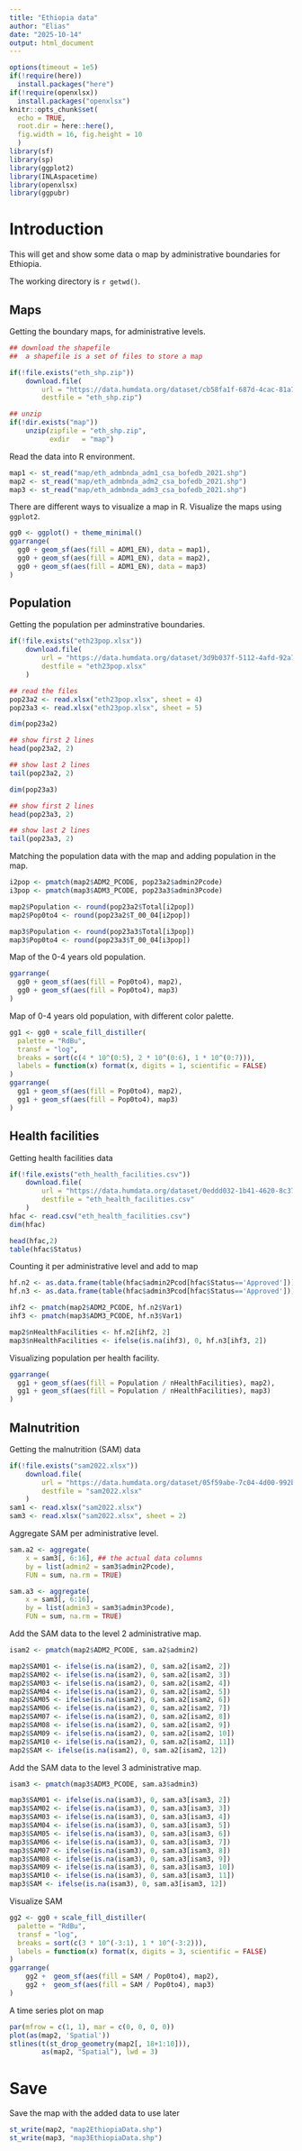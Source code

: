 ```yaml
---
title: "Ethiopia data"
author: "Elias"
date: "2025-10-14"
output: html_document
---
```


```r
options(timeout = 1e5)
if(!require(here))
  install.packages("here")
if(!require(openxlsx))
  install.packages("openxlsx")
knitr::opts_chunk$set(
  echo = TRUE, 
  root.dir = here::here(),
  fig.width = 16, fig.height = 10
  )
library(sf)
library(sp)
library(ggplot2)
library(INLAspacetime)
library(openxlsx)
library(ggpubr)
```

# Introduction

This will get and show some data o map 
by administrative boundaries for Ethiopia.

The working directory is `r getwd()`.

## Maps

Getting the boundary maps, for administrative levels.

```r

## download the shapefile
##  a shapefile is a set of files to store a map

if(!file.exists("eth_shp.zip"))
    download.file(
        url = "https://data.humdata.org/dataset/cb58fa1f-687d-4cac-81a7-655ab1efb2d0/resource/63c4a9af-53a7-455b-a4d2-adcc22b48d28/download/eth_adm_csa_bofedb_2021_shp.zip",
        destfile = "eth_shp.zip")

## unzip
if(!dir.exists("map"))
    unzip(zipfile = "eth_shp.zip",
          exdir   = "map")

```

Read the data into R environment. 

```r
map1 <- st_read("map/eth_admbnda_adm1_csa_bofedb_2021.shp")
map2 <- st_read("map/eth_admbnda_adm2_csa_bofedb_2021.shp")
map3 <- st_read("map/eth_admbnda_adm3_csa_bofedb_2021.shp")
```

There are different ways to visualize a map in R.
Visualize the maps using `ggplot2`.

```r
gg0 <- ggplot() + theme_minimal()
ggarrange(
  gg0 + geom_sf(aes(fill = ADM1_EN), data = map1),
  gg0 + geom_sf(aes(fill = ADM1_EN), data = map2),
  gg0 + geom_sf(aes(fill = ADM1_EN), data = map3)
)
```

## Population

Getting the population per adminstrative boundaries. 

```r
if(!file.exists("eth23pop.xlsx"))
    download.file(
        url = "https://data.humdata.org/dataset/3d9b037f-5112-4afd-92a7-190a9082bd80/resource/f82b20f1-8a76-46e9-ba9a-29e531f7af3c/download/eth_admpop_2023.xlsx",
        destfile = "eth23pop.xlsx"
    )

## read the files
pop23a2 <- read.xlsx("eth23pop.xlsx", sheet = 4)
pop23a3 <- read.xlsx("eth23pop.xlsx", sheet = 5)

dim(pop23a2)

## show first 2 lines
head(pop23a2, 2)

## show last 2 lines
tail(pop23a2, 2)

dim(pop23a3)

## show first 2 lines
head(pop23a3, 2)

## show last 2 lines
tail(pop23a3, 2)
```

Matching the population data with the map 
and adding population in the map.

```r
i2pop <- pmatch(map2$ADM2_PCODE, pop23a2$admin2Pcode)
i3pop <- pmatch(map3$ADM3_PCODE, pop23a3$admin3Pcode)

map2$Population <- round(pop23a2$Total[i2pop])
map2$Pop0to4 <- round(pop23a2$T_00_04[i2pop])

map3$Population <- round(pop23a3$Total[i3pop])
map3$Pop0to4 <- round(pop23a3$T_00_04[i3pop])
```

Map of the 0-4 years old population.

```r
ggarrange(
  gg0 + geom_sf(aes(fill = Pop0to4), map2),
  gg0 + geom_sf(aes(fill = Pop0to4), map3)
)
```

Map of 0-4 years old population, with different color palette.

```r
gg1 <- gg0 + scale_fill_distiller(
  palette = "RdBu", 
  transf = "log", 
  breaks = sort(c(4 * 10^(0:5), 2 * 10^(0:6), 1 * 10^(0:7))),
  labels = function(x) format(x, digits = 1, scientific = FALSE)
)
ggarrange(
  gg1 + geom_sf(aes(fill = Pop0to4), map2),
  gg1 + geom_sf(aes(fill = Pop0to4), map3)
)
```

## Health facilities

Getting health facilities data

```r
if(!file.exists("eth_health_facilities.csv"))
    download.file(
        url = "https://data.humdata.org/dataset/0eddd032-1b41-4620-8c37-c6ae5e2fee8e/resource/99f6a92f-b850-4b31-9cd5-2e7fa5b8bfd2/download/ethiopian-health-facilities.csv",
        destfile = "eth_health_facilities.csv"
    )
hfac <- read.csv("eth_health_facilities.csv")
dim(hfac)

head(hfac,2)
table(hfac$Status)
```


Counting it per administrative level and add to map
```r
hf.n2 <- as.data.frame(table(hfac$admin2Pcod[hfac$Status=='Approved']))
hf.n3 <- as.data.frame(table(hfac$admin3Pcod[hfac$Status=='Approved']))

ihf2 <- pmatch(map2$ADM2_PCODE, hf.n2$Var1)
ihf3 <- pmatch(map3$ADM3_PCODE, hf.n3$Var1)

map2$nHealthFacilities <- hf.n2[ihf2, 2]
map3$nHealthFacilities <- ifelse(is.na(ihf3), 0, hf.n3[ihf3, 2])
```

Visualizing population per health facility.

```r
ggarrange(
  gg1 + geom_sf(aes(fill = Population / nHealthFacilities), map2),
  gg1 + geom_sf(aes(fill = Population / nHealthFacilities), map3)
)
```

## Malnutrition

Getting the malnutrition (SAM) data

```r
if(!file.exists("sam2022.xlsx"))
    download.file(
        url = "https://data.humdata.org/dataset/05f59abe-7c04-4d00-992b-90aee45d403b/resource/410db049-4f14-4858-8419-f0074fe4f850/download/sam-admission-jan-to-october-2022.xlsx", 
        destfile = "sam2022.xlsx"
    )
sam1 <- read.xlsx("sam2022.xlsx")
sam3 <- read.xlsx("sam2022.xlsx", sheet = 2)
```

Aggregate SAM per administrative level.

```r
sam.a2 <- aggregate(
    x = sam3[, 6:16], ## the actual data columns
    by = list(admin2 = sam3$admin2Pcode),
    FUN = sum, na.rm = TRUE)

sam.a3 <- aggregate(
    x = sam3[, 6:16],
    by = list(admin3 = sam3$admin3Pcode),
    FUN = sum, na.rm = TRUE)
```

Add the SAM data to the level 2 administrative map.

```r
isam2 <- pmatch(map2$ADM2_PCODE, sam.a2$admin2)

map2$SAM01 <- ifelse(is.na(isam2), 0, sam.a2[isam2, 2])
map2$SAM02 <- ifelse(is.na(isam2), 0, sam.a2[isam2, 3])
map2$SAM03 <- ifelse(is.na(isam2), 0, sam.a2[isam2, 4])
map2$SAM04 <- ifelse(is.na(isam2), 0, sam.a2[isam2, 5])
map2$SAM05 <- ifelse(is.na(isam2), 0, sam.a2[isam2, 6])
map2$SAM06 <- ifelse(is.na(isam2), 0, sam.a2[isam2, 7])
map2$SAM07 <- ifelse(is.na(isam2), 0, sam.a2[isam2, 8])
map2$SAM08 <- ifelse(is.na(isam2), 0, sam.a2[isam2, 9])
map2$SAM09 <- ifelse(is.na(isam2), 0, sam.a2[isam2, 10])
map2$SAM10 <- ifelse(is.na(isam2), 0, sam.a2[isam2, 11])
map2$SAM <- ifelse(is.na(isam2), 0, sam.a2[isam2, 12])
```

Add the SAM data to the level 3 administrative map.

```r
isam3 <- pmatch(map3$ADM3_PCODE, sam.a3$admin3)

map3$SAM01 <- ifelse(is.na(isam3), 0, sam.a3[isam3, 2])
map3$SAM02 <- ifelse(is.na(isam3), 0, sam.a3[isam3, 3])
map3$SAM03 <- ifelse(is.na(isam3), 0, sam.a3[isam3, 4])
map3$SAM04 <- ifelse(is.na(isam3), 0, sam.a3[isam3, 5])
map3$SAM05 <- ifelse(is.na(isam3), 0, sam.a3[isam3, 6])
map3$SAM06 <- ifelse(is.na(isam3), 0, sam.a3[isam3, 7])
map3$SAM07 <- ifelse(is.na(isam3), 0, sam.a3[isam3, 8])
map3$SAM08 <- ifelse(is.na(isam3), 0, sam.a3[isam3, 9])
map3$SAM09 <- ifelse(is.na(isam3), 0, sam.a3[isam3, 10])
map3$SAM10 <- ifelse(is.na(isam3), 0, sam.a3[isam3, 11])
map3$SAM <- ifelse(is.na(isam3), 0, sam.a3[isam3, 12])
```

Visualize SAM

```r
gg2 <- gg0 + scale_fill_distiller(
  palette = "RdBu", 
  transf = "log", 
  breaks = sort(c(3 * 10^(-3:1), 1 * 10^(-3:2))),
  labels = function(x) format(x, digits = 3, scientific = FALSE)
)
ggarrange(
    gg2 +  geom_sf(aes(fill = SAM / Pop0to4), map2),
    gg2 +  geom_sf(aes(fill = SAM / Pop0to4), map3)
)
```

A time series plot on map

```r
par(mfrow = c(1, 1), mar = c(0, 0, 0, 0))
plot(as(map2, 'Spatial'))
stlines(t(st_drop_geometry(map2[, 18+1:10])), 
        as(map2, "Spatial"), lwd = 3)
```

# Save

Save the map with the added data to use later

```r
st_write(map2, "map2EthiopiaData.shp")
st_write(map3, "map3EthiopiaData.shp")
```

